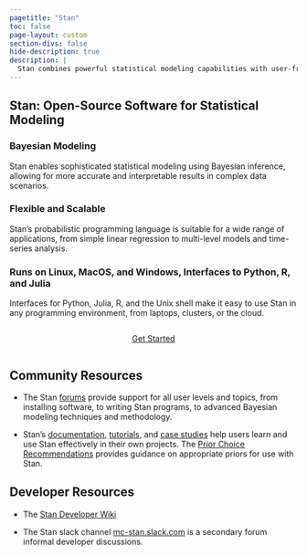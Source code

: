 ```yaml
---
pagetitle: "Stan"
toc: false
page-layout: custom
section-divs: false
hide-description: true
description: | 
  Stan combines powerful statistical modeling capabilities with user-friendly interfaces, an active community, and a commitment to open-source development.  
---
```


::: {.hero-banner}

::: {.grid}

::: {.g-col-1}
:::

::: {.g-col-8}

# Stan: Open-Source Software for Statistical Modeling

### Bayesian Modeling

Stan enables sophisticated statistical modeling using Bayesian inference, allowing for more accurate and interpretable results in complex data scenarios.

### Flexible and Scalable

Stan's probabilistic programming language is suitable for a wide range of applications, from simple linear regression to multi-level models and time-series analysis.

### Runs on Linux, MacOS, and Windows, Interfaces to Python, R, and Julia

Interfaces for Python, Julia, R, and the Unix shell make it easy to use Stan in any programming environment,
from laptops, clusters, or the cloud.

::: {.hero-buttons style="position: relative; display: flex; justify-content: center;"}
[Get Started](installation/install.qmd){.btn-action-primary .btn-action .btn .btn-success .btn-lg role="button"}
::: 

::: {.g-col-3}
:::

:::
:::
:::

::: {style="position: relative; display: flex; justify-content: center;"}

::: {.grid}

::: {.g-col-1}
:::

::: {.g-col-8}
## Community Resources

* The Stan [forums](https://discourse.mc-stan.org) provide support for all user levels and topics,
from installing software, to writing Stan programs, to advanced Bayesian modeling techniques and methodology.

* Stan's [documentation](https://mc-stan.org/docs), [tutorials](learn-stan/tutorials.qmd), and [case studies](learn-stan/case-studies.qmd)
help users learn and use Stan effectively in their own projects.
The [Prior Choice Recommendations](https://github.com/stan-dev/stan/wiki/Prior-Choice-Recommendations)
provides guidance on appropriate priors for use with Stan.


## Developer Resources

* The [Stan Developer Wiki](https://github.com/stan-dev/stan/wiki)

* The Stan slack channel [mc-stan.slack.com](https://join.slack.com/t/mc-stan/shared_invite/zt-1le4ebi4m-UMtiOkJb4gcS16qz2wIYCw)
is a secondary forum informal developer discussions.
:::

::: {.g-col-3}
:::

:::
:::
